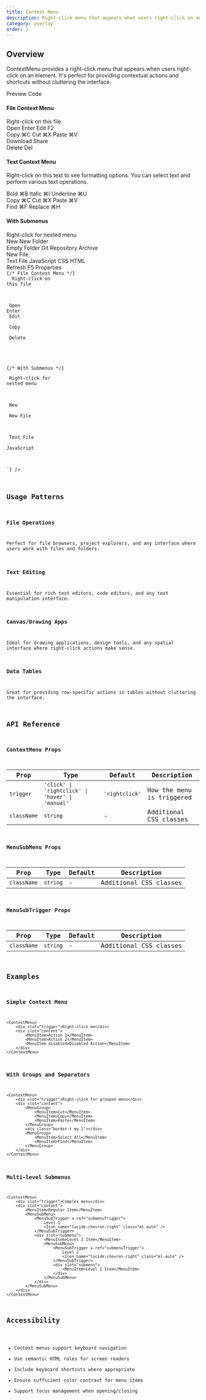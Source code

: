 ```yaml
---
title: Context Menu
description: Right-click menu that appears when users right-click on an element
category: overlay
order: 2
---
```



## Overview

ContextMenu provides a right-click menu that appears when users right-click on an element. It's perfect for providing contextual actions and shortcuts without cluttering the interface.

<Tabs defaultValue="preview" class="h-auto">
    <TabsList variant="pills" slot="list">
        <TabsTrigger value="preview" variant="pills">Preview</TabsTrigger>
        <TabsTrigger value="code" variant="pills">Code</TabsTrigger>
    </TabsList>
    <TabsContent value="preview" preview class="flex flex-col justify-center space-y-8">
        <div>
            <h4 class="text-sm font-semibold mb-3">File Context Menu</h4>
            <ContextMenu trigger="rightclick">
                <div 
                    slot="trigger" 
                    class="flex items-center space-x-2 p-4 border-2 border-dashed border-border rounded-lg cursor-pointer hover:bg-muted/50"
                >
                    <Icon name="lucide:file-text" class="w-5 h-5 text-muted-foreground" />
                    <span class="text-sm">Right-click on this file</span>
                </div>
                <div slot="content" class="w-48">
                    <div class="rounded-md border bg-popover text-popover-foreground shadow-md py-1">
                        <MenuItem>
                            <Icon name="lucide:eye" class="w-4 h-4 mr-2" />
                            Open
                            <MenuShortcut>Enter</MenuShortcut>
                        </MenuItem>
                        <MenuItem>
                            <Icon name="lucide:edit" class="w-4 h-4 mr-2" />
                            Edit
                            <MenuShortcut>F2</MenuShortcut>
                        </MenuItem>
                        <div class="border-t my-1"></div>
                        <MenuItem>
                            <Icon name="lucide:copy" class="w-4 h-4 mr-2" />
                            Copy
                            <MenuShortcut>⌘C</MenuShortcut>
                        </MenuItem>
                        <MenuItem>
                            <Icon name="lucide:scissors" class="w-4 h-4 mr-2" />
                            Cut
                            <MenuShortcut>⌘X</MenuShortcut>
                        </MenuItem>
                        <MenuItem>
                            <Icon name="lucide:clipboard" class="w-4 h-4 mr-2" />
                            Paste
                            <MenuShortcut>⌘V</MenuShortcut>
                        </MenuItem>
                        <div class="border-t my-1"></div>
                        <MenuItem>
                            <Icon name="lucide:download" class="w-4 h-4 mr-2" />
                            Download
                        </MenuItem>
                        <MenuItem>
                            <Icon name="lucide:share" class="w-4 h-4 mr-2" />
                            Share
                        </MenuItem>
                        <div class="border-t my-1"></div>
                        <MenuItem class="text-destructive focus:text-destructive">
                            <Icon name="lucide:trash-2" class="w-4 h-4 mr-2" />
                            Delete
                            <MenuShortcut>Del</MenuShortcut>
                        </MenuItem>
                    </div>
                </div>
            </ContextMenu>
        </div>
        <div>
            <h4 class="text-sm font-semibold mb-3">Text Context Menu</h4>
            <ContextMenu trigger="rightclick">
                <div 
                    slot="trigger" 
                    class="p-4 border rounded-lg cursor-text select-text bg-muted/20"
                >
                    <p class="text-sm">
                        Right-click on this text to see formatting options. You can select text and perform various text operations.
                    </p>
                </div>
                <div slot="content" class="w-52">
                    <div class="rounded-md border bg-popover text-popover-foreground shadow-md py-1">
                        <MenuItem>
                            <Icon name="lucide:bold" class="w-4 h-4 mr-2" />
                            Bold
                            <MenuShortcut>⌘B</MenuShortcut>
                        </MenuItem>
                        <MenuItem>
                            <Icon name="lucide:italic" class="w-4 h-4 mr-2" />
                            Italic
                            <MenuShortcut>⌘I</MenuShortcut>
                        </MenuItem>
                        <MenuItem>
                            <Icon name="lucide:underline" class="w-4 h-4 mr-2" />
                            Underline
                            <MenuShortcut>⌘U</MenuShortcut>
                        </MenuItem>
                        <div class="border-t my-1"></div>
                        <MenuItem>
                            <Icon name="lucide:copy" class="w-4 h-4 mr-2" />
                            Copy
                            <MenuShortcut>⌘C</MenuShortcut>
                        </MenuItem>
                        <MenuItem>
                            <Icon name="lucide:scissors" class="w-4 h-4 mr-2" />
                            Cut
                            <MenuShortcut>⌘X</MenuShortcut>
                        </MenuItem>
                        <MenuItem>
                            <Icon name="lucide:clipboard" class="w-4 h-4 mr-2" />
                            Paste
                            <MenuShortcut>⌘V</MenuShortcut>
                        </MenuItem>
                        <div class="border-t my-1"></div>
                        <MenuItem>
                            <Icon name="lucide:search" class="w-4 h-4 mr-2" />
                            Find
                            <MenuShortcut>⌘F</MenuShortcut>
                        </MenuItem>
                        <MenuItem>
                            <Icon name="lucide:replace" class="w-4 h-4 mr-2" />
                            Replace
                            <MenuShortcut>⌘H</MenuShortcut>
                        </MenuItem>
                    </div>
                </div>
            </ContextMenu>
        </div>
        <div>
            <h4 class="text-sm font-semibold mb-3">With Submenus</h4>
            <ContextMenu trigger="rightclick">
                <div 
                    slot="trigger" 
                    class="flex items-center justify-center p-8 border-2 border-dashed border-border rounded-lg cursor-pointer hover:bg-muted/50"
                >
                    <span class="text-sm text-muted-foreground">Right-click for nested menu</span>
                </div>
                <div slot="content" class="w-48">
                    <div class="rounded-md border bg-popover text-popover-foreground shadow-md py-1">
                        <MenuItem>
                            <Icon name="lucide:plus" class="w-4 h-4 mr-2" />
                            New
                        </MenuItem>
                        <MenuSubMenu>
                            <MenuSubTrigger x-ref="submenuTrigger">
                                <Icon name="lucide:folder-plus" class="w-4 h-4 mr-2" />
                                New Folder
                                <Icon name="lucide:chevron-right" class="w-4 h-4 ml-auto" />
                            </MenuSubTrigger>
                            <div slot="submenu" class="w-40">
                                <MenuItem>
                                    <Icon name="lucide:folder" class="w-4 h-4 mr-2" />
                                    Empty Folder
                                </MenuItem>
                                <MenuItem>
                                    <Icon name="lucide:git-branch" class="w-4 h-4 mr-2" />
                                    Git Repository
                                </MenuItem>
                                <MenuItem>
                                    <Icon name="lucide:archive" class="w-4 h-4 mr-2" />
                                    Archive
                                </MenuItem>
                            </div>
                        </MenuSubMenu>
                        <MenuSubMenu>
                            <MenuSubTrigger x-ref="submenuTrigger">
                                <Icon name="lucide:file-plus" class="w-4 h-4 mr-2" />
                                New File
                                <Icon name="lucide:chevron-right" class="w-4 h-4 ml-auto" />
                            </MenuSubTrigger>
                            <div slot="submenu" class="w-40">
                                <MenuItem>
                                    <Icon name="lucide:file-text" class="w-4 h-4 mr-2" />
                                    Text File
                                </MenuItem>
                                <MenuItem>
                                    <Icon name="lucide:code" class="w-4 h-4 mr-2" />
                                    JavaScript
                                </MenuItem>
                                <MenuItem>
                                    <Icon name="lucide:palette" class="w-4 h-4 mr-2" />
                                    CSS
                                </MenuItem>
                                <MenuItem>
                                    <Icon name="lucide:globe" class="w-4 h-4 mr-2" />
                                    HTML
                                </MenuItem>
                            </div>
                        </MenuSubMenu>
                        <div class="border-t my-1"></div>
                        <MenuItem>
                            <Icon name="lucide:refresh-cw" class="w-4 h-4 mr-2" />
                            Refresh
                            <MenuShortcut>F5</MenuShortcut>
                        </MenuItem>
                        <MenuItem>
                            <Icon name="lucide:settings" class="w-4 h-4 mr-2" />
                            Properties
                        </MenuItem>
                    </div>
                </div>
            </ContextMenu>
        </div>
    </TabsContent>
    <TabsContent value="code">
        <Code
            language="astro"
            code={`---
---

{/* File Context Menu */}
<ContextMenu trigger="rightclick">
    <div 
        slot="trigger" 
        class="p-4 border rounded-lg cursor-pointer"
    >
        <Icon name="lucide:file-text" class="w-5 h-5" />
        <span>Right-click on this file</span>
    </div>
    <div slot="content" class="w-48">
        <div class="rounded-md border bg-popover shadow-md py-1">
            <MenuItem>
                <Icon name="lucide:eye" class="w-4 h-4 mr-2" />
                Open
                <MenuShortcut>Enter</MenuShortcut>
            </MenuItem>
            <MenuItem>
                <Icon name="lucide:edit" class="w-4 h-4 mr-2" />
                Edit
            </MenuItem>
            <div class="border-t my-1"></div>
            <MenuItem>
                <Icon name="lucide:copy" class="w-4 h-4 mr-2" />
                Copy
            </MenuItem>
            <MenuItem class="text-destructive">
                <Icon name="lucide:trash-2" class="w-4 h-4 mr-2" />
                Delete
            </MenuItem>
        </div>
    </div>
</ContextMenu>

{/* With Submenus */}
<ContextMenu trigger="rightclick">
    <div slot="trigger" class="p-8 border rounded-lg">
        Right-click for nested menu
    </div>
    <div slot="content" class="w-48">
        <div class="rounded-md border bg-popover shadow-md py-1">
            <MenuItem>
                <Icon name="lucide:plus" class="w-4 h-4 mr-2" />
                New
            </MenuItem>
            <MenuSubMenu>
                <MenuSubTrigger x-ref="submenuTrigger">
                    <Icon name="lucide:file-plus" class="w-4 h-4 mr-2" />
                    New File
                    <Icon name="lucide:chevron-right" class="w-4 h-4 ml-auto" />
                </MenuSubTrigger>
                <div slot="submenu" class="w-40">
                    <MenuItem>
                        <Icon name="lucide:file-text" class="w-4 h-4 mr-2" />
                        Text File
                    </MenuItem>
                    <MenuItem>
                        <Icon name="lucide:code" class="w-4 h-4 mr-2" />
                        JavaScript
                    </MenuItem>
                </div>
            </MenuSubMenu>
        </div>
    </div>
</ContextMenu>`}
        />
    </TabsContent>
</Tabs>

## Usage Patterns

### File Operations
Perfect for file browsers, project explorers, and any interface where users work with files and folders.

### Text Editing
Essential for rich text editors, code editors, and any text manipulation interface.

### Canvas/Drawing Apps
Ideal for drawing applications, design tools, and any spatial interface where right-click actions make sense.

### Data Tables
Great for providing row-specific actions in tables without cluttering the interface.

## API Reference

### ContextMenu Props

| Prop        | Type                                        | Default       | Description                    |
| ----------- | ------------------------------------------- | ------------- | ------------------------------ |
| `trigger`   | `'click' \| 'rightclick' \| 'hover' \| 'manual'` | `'rightclick'` | How the menu is triggered      |
| `className` | `string`                                    | -             | Additional CSS classes         |

### MenuSubMenu Props

| Prop        | Type     | Default | Description                |
| ----------- | -------- | ------- | -------------------------- |
| `className` | `string` | -       | Additional CSS classes     |

### MenuSubTrigger Props

| Prop        | Type     | Default | Description                |
| ----------- | -------- | ------- | -------------------------- |
| `className` | `string` | -       | Additional CSS classes     |

## Examples

### Simple Context Menu

```astro
<ContextMenu>
    <div slot="trigger">Right-click me</div>
    <div slot="content">
        <MenuItem>Action 1</MenuItem>
        <MenuItem>Action 2</MenuItem>
        <MenuItem disabled>Disabled Action</MenuItem>
    </div>
</ContextMenu>
```

### With Groups and Separators

```astro
<ContextMenu>
    <div slot="trigger">Right-click for grouped menu</div>
    <div slot="content">
        <MenuGroup>
            <MenuItem>Cut</MenuItem>
            <MenuItem>Copy</MenuItem>
            <MenuItem>Paste</MenuItem>
        </MenuGroup>
        <div class="border-t my-1"></div>
        <MenuGroup>
            <MenuItem>Select All</MenuItem>
            <MenuItem>Find</MenuItem>
        </MenuGroup>
    </div>
</ContextMenu>
```

### Multi-level Submenus

```astro
<ContextMenu>
    <div slot="trigger">Complex menu</div>
    <div slot="content">
        <MenuItem>Regular Item</MenuItem>
        <MenuSubMenu>
            <MenuSubTrigger x-ref="submenuTrigger">
                Level 1
                <Icon name="lucide:chevron-right" class="ml-auto" />
            </MenuSubTrigger>
            <div slot="submenu">
                <MenuItem>Level 1 Item</MenuItem>
                <MenuSubMenu>
                    <MenuSubTrigger x-ref="submenuTrigger">
                        Level 2
                        <Icon name="lucide:chevron-right" class="ml-auto" />
                    </MenuSubTrigger>
                    <div slot="submenu">
                        <MenuItem>Level 2 Item</MenuItem>
                    </div>
                </MenuSubMenu>
            </div>
        </MenuSubMenu>
    </div>
</ContextMenu>
```

## Accessibility

- Context menus support keyboard navigation
- Use semantic HTML roles for screen readers
- Include keyboard shortcuts where appropriate
- Ensure sufficient color contrast for menu items
- Support focus management when opening/closing